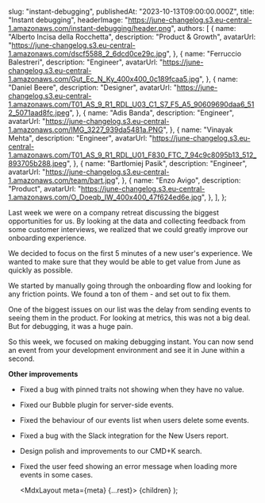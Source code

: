 
  slug: "instant-debugging",
  publishedAt: "2023-10-13T09:00:00.000Z",
  title: "Instant debugging",
  headerImage: "https://june-changelog.s3.eu-central-1.amazonaws.com/instant-debugging/header.png",
  authors: [
    {
      name: "Alberto Incisa della Rocchetta",
      description: "Product & Growth",
      avatarUrl: "https://june-changelog.s3.eu-central-1.amazonaws.com/dscf5588_2_6dcd0ce29c.jpg",
    },
    {
      name: "Ferruccio Balestreri",
      description: "Engineer",
      avatarUrl:
        "https://june-changelog.s3.eu-central-1.amazonaws.com/Gut_Ec_N_Ky_400x400_0c189fcaa5.jpg",
    },
    {
      name: "Daniel Beere",
      description: "Designer",
      avatarUrl:
        "https://june-changelog.s3.eu-central-1.amazonaws.com/T01_AS_9_R1_RDL_U03_C1_S7_F5_A5_90609690daa6_512_5071aad8fc.jpeg",
    },
    {
      name: "Adis Banda",
      description: "Engineer",
      avatarUrl: "https://june-changelog.s3.eu-central-1.amazonaws.com/IMG_3227_939da5481a.PNG",
    },
    {
      name: "Vinayak Mehta",
      description: "Engineer",
      avatarUrl:
        "https://june-changelog.s3.eu-central-1.amazonaws.com/T01_AS_9_R1_RDL_U01_F830_FTC_7_94c9c8095b13_512_893705b288.jpeg",
    },
    {
      name: "Bartłomiej Pasik",
      description: "Engineer",
      avatarUrl: "https://june-changelog.s3.eu-central-1.amazonaws.com/team/bart.jpg",
    },
    {
      name: "Enzo Avigo",
      description: "Product",
      avatarUrl:
        "https://june-changelog.s3.eu-central-1.amazonaws.com/O_Doeqb_IW_400x400_47f624ed6e.jpg",
    },
  ],
};

Last week we were on a company retreat discussing the biggest opportunities for us. By looking at the data and collecting feedback from some customer interviews, we realized that we could greatly improve our onboarding experience.

We decided to focus on the first 5 minutes of a new user's experience. We wanted to make sure that they would be able to get value from June as quickly as possible.

We started by manually going through the onboarding flow and looking for any friction points. We found a ton of them - and set out to fix them.

One of the biggest issues on our list was the delay from sending events to seeing them in the product. For looking at metrics, this was not a big deal. But for debugging, it was a huge pain.

So this week, we focused on making debugging instant. You can now send an event from your development environment and see it in June within a second.

**Other improvements**

- Fixed a bug with pinned traits not showing when they have no value.
- Fixed our Bubble plugin for server-side events.
- Fixed the behaviour of our events list when users delete some events.
- Fixed a bug with the Slack integration for the New Users report.
- Design polish and improvements to our CMD+K search.
- Fixed the user feed showing an error message when loading more events in some cases.

  <MdxLayout meta={meta} {...rest}>
    {children}
  </MdxLayout>
);

